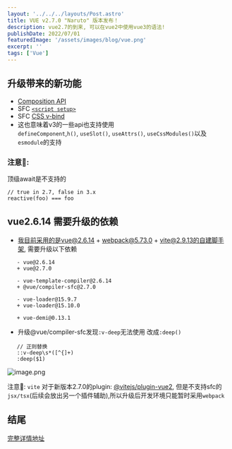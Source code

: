 ```yaml
---
layout: '../../../layouts/Post.astro'
title: VUE v2.7.0 "Naruto" 版本发布！
description: vue2.7的到来, 可以在vue2中使用vue3的语法!
publishDate: 2022/07/01
featuredImage: '/assets/images/blog/vue.png'
excerpt: ''
tags: ['Vue']
---
```



## 升级带来的新功能
- [Composition API](https://vuejs.org/guide/extras/composition-api-faq.html)
-   SFC [`<script setup>`](https://vuejs.org/api/sfc-script-setup.html)
-   SFC [CSS v-bind](https://vuejs.org/api/sfc-css-features.html#v-bind-in-css)
- 这也意味着v3的一些api也支持使用 `defineComponent`,`h()`, `useSlot()`, `useAttrs()`, `useCssModules()`以及`esmodule`的支持
### 注意📢:
顶级await是不支持的

```
// true in 2.7, false in 3.x
reactive(foo) === foo
```
## vue2.6.14 需要升级的依赖
- 我目前采用的是vue@2.6.14 + webpack@5.73.0 + vite@2.9.13的自建脚手架, 需要升级以下依赖
```
   - vue@2.6.14
   + vue@2.7.0
   
   - vue-template-compiler@2.6.14
   + @vue/compiler-sfc@2.7.0
   
   - vue-loader@15.9.7
   + vue-loader@15.10.0
   
   + vue-demi@0.13.1
```
- 升级@vue/compiler-sfc发现`:v-deep`无法使用 改成`:deep()`
```
   // 正则替换
   ::v-deep\s*([^{]+) 
   :deep($1)
```

![image.png](https://p1-juejin.byteimg.com/tos-cn-i-k3u1fbpfcp/73cdd5798fc844ffb350a2a402e66ffa~tplv-k3u1fbpfcp-watermark.image?)

注意📢: `vite` 对于新版本2.7.0的plugin: [@vitejs/plugin-vue2](https://github.com/vitejs/vite-plugin-vue2), 但是不支持sfc的`jsx/tsx`(后续会放出另一个插件辅助),所以升级后开发环境只能暂时采用`webpack`

## 结尾
[完整详情地址](https://github.com/vuejs/vue/blob/main/CHANGELOG.md#270-2022-07-01)